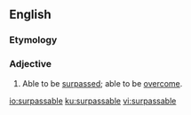 ==English==

===Etymology===
{{suffix|surpass|able|lang=en}}

===Adjective===
{{en-adj}}

# Able to be [[surpass]]ed; able to be [[overcome]].

[[io:surpassable]]
[[ku:surpassable]]
[[vi:surpassable]]